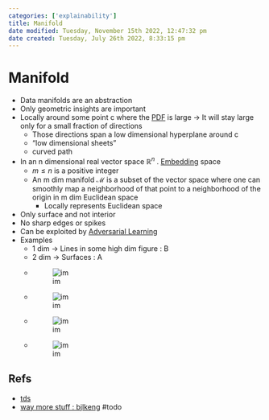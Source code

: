 ```yaml
---
categories: ['explainability']
title: Manifold
date modified: Tuesday, November 15th 2022, 12:47:32 pm
date created: Tuesday, July 26th 2022, 8:33:15 pm
---
```


# Manifold
- Data manifolds are an abstraction
- Only geometric insights are important
- Locally around some point c where the [PDF](PDF.qmd) is large -> It will stay large only for a small fraction of directions
	- Those directions span a low dimensional hyperplane around c
	- "low dimensional sheets"
	- curved path
- In an n dimensional real vector space $\mathbb{R}^{n}$ . [Embedding](Embedding.qmd) space
	- $m \leq n$ is a positive integer
	- An m dim manifold $\mathcal{M}$ is a subset of the vector space where one can smoothly map a neighborhood of that point to a neighborhood of the origin in m dim Euclidean space
		- Locally represents Euclidean space
- Only surface and not interior
- No sharp edges or spikes
- Can be exploited by [Adversarial Learning](Adversarial%20Learning.qmd)
- Examples
	- 1 dim -> Lines in some high dim figure : B
	- 2 dim -> Surfaces : A
	- ![im](images/Pasted%20image%2020220316181643.png)
	- ![im](images/Pasted%20image%2020220316181947.png)
	- ![im](images/Pasted%20image%2020220316182354.png)
	- ![im](images/Pasted%20image%2020220316182449.png)

## Refs
- [tds](https://towardsdatascience.com/manifolds-in-data-science-a-brief-overview-2e9dde9437e5)
- [way more stuff : bjlkeng](https://bjlkeng.github.io/posts/manifolds/) #todo



